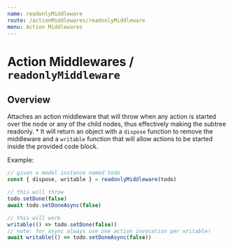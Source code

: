 ```yaml
---
name: readonlyMiddleware
route: /actionMiddlewares/readonlyMiddleware
menu: Action Middlewares
---
```


# Action Middlewares / `readonlyMiddleware`

## Overview

Attaches an action middleware that will throw when any action is started over the node or any of the child nodes, thus effectively making the subtree readonly. \* It will return an object with a `dispose` function to remove the middleware and a `writable` function that will allow actions to be started inside the provided code block.

Example:

```ts
// given a model instance named todo
const { dispose, writable } = readonlyMiddleware(todo)

// this will throw
todo.setDone(false)
await todo.setDoneAsync(false)

// this will work
writable(() => todo.setDone(false))
// note: for async always use one action invocation per writable!
await writable(() => todo.setDoneAsync(false))
```
